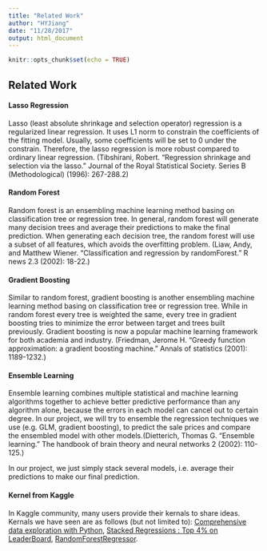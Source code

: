 ```yaml
---
title: "Related Work"
author: "HYJiang"
date: "11/28/2017"
output: html_document
---
```


```r
knitr::opts_chunk$set(echo = TRUE)
```

## Related Work

#### Lasso Regression
Lasso (least absolute shrinkage and selection operator) regression is a regularized linear regression. It uses L1 norm to constrain the coefficients of the fitting model. Usually, some coefficients will be set to 0 under the constrain. Therefore, the lasso regression is more robust compared to ordinary linear regression. (Tibshirani, Robert. "Regression shrinkage and selection via the lasso." Journal of the Royal Statistical Society. Series B (Methodological) (1996): 267-288.2)

#### Random Forest
Random forest is an ensembling machine learning method basing on classification tree or regression tree. In general, random forest will generate many decision trees and average their predictions to make the final prediction. When generating each decision tree, the random forest will use a subset of all features, which avoids the overfitting problem. (Liaw, Andy, and Matthew Wiener. "Classification and regression by randomForest." R news 2.3 (2002): 18-22.)

#### Gradient Boosting

Similar to random forest, gradient boosting is another ensembling machine learning method basing on classification tree or regression tree. While in random forest every tree is weighted the same, every tree in gradient boosting tries to minimize the error between target and trees built previously. Gradient boosting is now a popular machine learning framework for both academia and industry. (Friedman, Jerome H. "Greedy function approximation: a gradient boosting machine." Annals of statistics (2001): 1189-1232.)

#### Ensemble Learning

Ensemble learning combines multiple statistical and machine learning algorithms together to achieve better predictive performance than any algorithm alone, because the errors in each model can cancel out to certain degree. In our project, we will try to ensemble the regression techniques we use (e.g. GLM, gradient boosting), to predict the sale prices and compare the ensembled model with other models.(Dietterich, Thomas G. "Ensemble learning." The handbook of brain theory and neural networks 2 (2002): 110-125.)

In our project, we just simply stack several models, i.e. average their predictions to make our final prediction.

#### Kernel from Kaggle

In Kaggle community, many users provide their kernals to share ideas. Kernals we have seen are as follows (but not limited to): [Comprehensive data exploration with Python](https://www.kaggle.com/pmarcelino/comprehensive-data-exploration-with-python), [Stacked Regressions : Top 4% on LeaderBoard](https://www.kaggle.com/serigne/stacked-regressions-top-4-on-leaderboard), [RandomForestRegressor](https://www.kaggle.com/dfitzgerald3/randomforestregressor).

